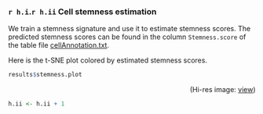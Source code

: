 

### `r h.i`.`r h.ii` Cell stemness estimation

We train a stemness signature and use it to estimate stemness scores. 
The predicted stemness scores can be found in the column `Stemness.score` of the table file 
[cellAnnotation.txt](./cellAnnotation.txt).

Here is the t-SNE plot colored by estimated stemness scores.

```r
results$stemness.plot
```
<p align="right">(Hi-res image: <a href="./figures/stemness-point.png">view</a>)</p>


```r
h.ii <- h.ii + 1
```
